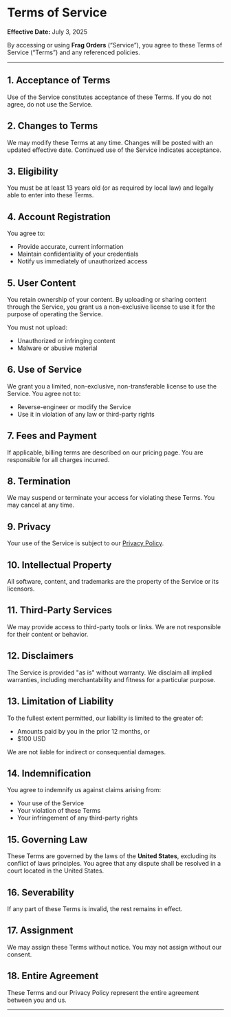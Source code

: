 # Terms of Service

**Effective Date:** July 3, 2025

By accessing or using **Frag Orders** (“Service”), you agree to these Terms of Service (“Terms”) and any referenced policies.

---

## 1. Acceptance of Terms

Use of the Service constitutes acceptance of these Terms. If you do not agree, do not use the Service.

## 2. Changes to Terms

We may modify these Terms at any time. Changes will be posted with an updated effective date. Continued use of the Service indicates acceptance.

## 3. Eligibility

You must be at least 13 years old (or as required by local law) and legally able to enter into these Terms.

## 4. Account Registration

You agree to:
- Provide accurate, current information
- Maintain confidentiality of your credentials
- Notify us immediately of unauthorized access

## 5. User Content

You retain ownership of your content. By uploading or sharing content through the Service, you grant us a non-exclusive license to use it for the purpose of operating the Service.

You must not upload:
- Unauthorized or infringing content
- Malware or abusive material

## 6. Use of Service

We grant you a limited, non-exclusive, non-transferable license to use the Service. You agree not to:
- Reverse-engineer or modify the Service
- Use it in violation of any law or third-party rights

## 7. Fees and Payment

If applicable, billing terms are described on our pricing page. You are responsible for all charges incurred.

## 8. Termination

We may suspend or terminate your access for violating these Terms. You may cancel at any time.

## 9. Privacy

Your use of the Service is subject to our [Privacy Policy](./privacy-policy).

## 10. Intellectual Property

All software, content, and trademarks are the property of the Service or its licensors.

## 11. Third-Party Services

We may provide access to third-party tools or links. We are not responsible for their content or behavior.

## 12. Disclaimers

The Service is provided "as is" without warranty. We disclaim all implied warranties, including merchantability and fitness for a particular purpose.

## 13. Limitation of Liability

To the fullest extent permitted, our liability is limited to the greater of:
- Amounts paid by you in the prior 12 months, or
- $100 USD

We are not liable for indirect or consequential damages.

## 14. Indemnification

You agree to indemnify us against claims arising from:
- Your use of the Service
- Your violation of these Terms
- Your infringement of any third-party rights

## 15. Governing Law

These Terms are governed by the laws of the **United States**, excluding its conflict of laws principles. You agree that any dispute shall be resolved in a court located in the United States.

## 16. Severability

If any part of these Terms is invalid, the rest remains in effect.

## 17. Assignment

We may assign these Terms without notice. You may not assign without our consent.

## 18. Entire Agreement

These Terms and our Privacy Policy represent the entire agreement between you and us.

---